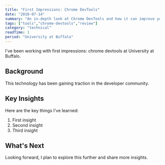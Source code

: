 ```yaml
---
title: "First Impressions: Chrome DevTools"
date: "2010-07-14"
summary: "An in-depth look at Chrome DevTools and how it can improve your workflow."
tags: ["tools","chrome-devtools","review"]
category: "technical"
readTime: 1
period: "University at Buffalo"
---
```


I've been working with first impressions: chrome devtools at University at Buffalo.

## Background

This technology has been gaining traction in the developer community.

## Key Insights

Here are the key things I've learned:

1. First insight
2. Second insight
3. Third insight

## What's Next

Looking forward, I plan to explore this further and share more insights.

